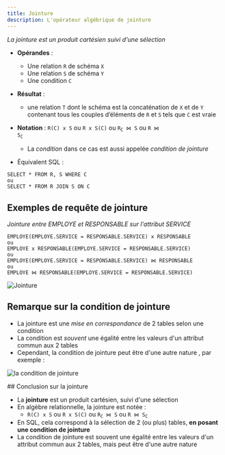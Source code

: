 ```yaml
---
title: Jointure
description: L'opérateur algébrique de jointure
---
```



<Slide title="La jointure">

_La jointure est un produit cartésien suivi d'une sélection_

* **Opérandes** :
    * Une relation `R` de schéma `X`
    * Une relation `S` de schéma `Y`
    * Une condition `C`
* **Résultat** :
    * une relation `T` dont le schéma est la concaténation de `X` et de `Y` contenant tous les couples d’éléments de `R` et `S` tels que `C` est vraie

* **Notation** :  `R(C) x S` ou  `R x S(C)` ou <code>R<sub>C</sub> ⋈ S</code> ou <code>R ⋈ S<sub>C</sub></code>
    * La _condition_ dans ce cas est aussi appelée _condition de jointure_
* Équivalent SQL : 

```
SELECT * FROM R, S WHERE C
ou 
SELECT * FROM R JOIN S ON C
```

</Slide>

## Exemples de requête de jointure

<Slide title="Exemples de requête de jointure">

_Jointure entre EMPLOYE et RESPONSABLE sur l'attribut SERVICE_

```
EMPLOYE(EMPLOYE.SERVICE = RESPONSABLE.SERVICE) x RESPONSABLE
ou
EMPLOYE x RESPONSABLE(EMPLOYE.SERVICE = RESPONSABLE.SERVICE)
ou
EMPLOYE(EMPLOYE.SERVICE = RESPONSABLE.SERVICE) ⋈ RESPONSABLE
ou
EMPLOYE ⋈ RESPONSABLE(EMPLOYE.SERVICE = RESPONSABLE.SERVICE)
```

![Jointure](04-jointure-01.png)

</Slide>

## Remarque sur la condition de jointure

<Slide title="Remarque sur la condition de jointure">

* La jointure est une _mise en correspondance_ de 2 tables selon une condition
* La condition est _souvent_ une égalité entre les valeurs d'un attribut commun aux 2 tables
* Cependant, la condition de jointure peut être d'une autre nature , par exemple :


![la condition de jointure](04-jointure-02.png)

</Slide>
<Slide>
## Conclusion sur la jointure

* La **jointure** est un produit cartésien, suivi d'une sélection
* En algèbre relationnelle, la jointure est notée :
    * `R(C) x S` ou  `R x S(C)` ou <code>R<sub>C</sub> ⋈ S</code> ou <code>R ⋈ S<sub>C</sub></code>
* En SQL, cela correspond à la sélection de 2 (ou plus) tables, **en posant une condition de jointure**
* La condition de jointure est souvent une égalité entre les valeurs d'un attribut commun aux 2 tables, mais peut être d'une autre nature

</Slide>
